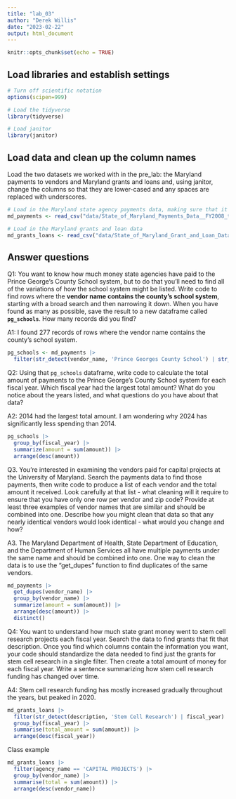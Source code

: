 ```yaml
---
title: "lab_03"
author: "Derek Willis"
date: "2023-02-22"
output: html_document
---
```


```r
knitr::opts_chunk$set(echo = TRUE)
```

## Load libraries and establish settings

```r
# Turn off scientific notation
options(scipen=999)

# Load the tidyverse
library(tidyverse)

# Load janitor
library(janitor)
```

## Load data and clean up the column names

Load the two datasets we worked with in the pre_lab: the Maryland payments to vendors and Maryland grants and loans and, using janitor, change the columns so that they are lower-cased and any spaces are replaced with underscores.

```r
# Load in the Maryland state agency payments data, making sure that it correctly sets the datatypes using all of the rows
md_payments <- read_csv("data/State_of_Maryland_Payments_Data__FY2008_to_FY2024.csv", guess_max=10) |> clean_names()

# Load in the Maryland grants and loan data
md_grants_loans <- read_csv("data/State_of_Maryland_Grant_and_Loan_Data__FY2009_to_FY2022.csv") |> clean_names()
```

## Answer questions

Q1: You want to know how much money state agencies have paid to the Prince George's County School system, but to do that you'll need to find all of the variations of how the school system might be listed. Write code to find rows where the **vendor name contains the county's school system**, starting with a broad search and then narrowing it down. When you have found as many as possible, save the result to a new dataframe called **`pg_schools`**. How many records did you find?

A1: I found 277 records of rows where the vendor name contains the county's school system.

```r
pg_schools <- md_payments |>
  filter(str_detect(vendor_name, 'Prince Georges County School') | str_detect(vendor_name, 'PG County Public') | str_detect(vendor_name, 'Prince Georges Public') | str_detect(vendor_name, 'PG'))
```

Q2: Using that `pg_schools` dataframe, write code to calculate the total amount of payments to the Prince George's County School system for each fiscal year. Which fiscal year had the largest total amount? What do you notice about the years listed, and what questions do you have about that data?

A2: 2014 had the largest total amount. I am wondering why 2024 has significantly less spending than 2014.

```r
pg_schools |>
  group_by(fiscal_year) |> 
  summarize(amount = sum(amount)) |> 
  arrange(desc(amount))
```

Q3. You're interested in examining the vendors paid for capital projects at the University of Maryland. Search the payments data to find those payments, then write code to produce a list of each vendor and the total amount it received. Look carefully at that list - what cleaning will it require to ensure that you have only one row per vendor and zip code? Provide at least three examples of vendor names that are similar and should be combined into one. Describe how you might clean that data so that any nearly identical vendors would look identical - what would you change and how?

A3. The Maryland Department of Health, State Department of Education, and the Department of Human Services all have multiple payments under the same name and should be combined into one. One way to clean the data is to use the "get_dupes" function to find duplicates of the same vendors.

```r
md_payments |>
  get_dupes(vendor_name) |>
  group_by(vendor_name) |> 
  summarize(amount = sum(amount)) |> 
  arrange(desc(amount)) |>
  distinct()
```

Q4: You want to understand how much state grant money went to stem cell research projects each fiscal year. Search the data to find grants that fit that description. Once you find which columns contain the information you want, your code should standardize the data needed to find just the grants for stem cell research in a single filter. Then create a total amount of money for each fiscal year. Write a sentence summarizing how stem cell research funding has changed over time.

A4: Stem cell research funding has mostly increased gradually throughout the years, but peaked in 2020.

```r
md_grants_loans |>
  filter(str_detect(description, 'Stem Cell Research') | fiscal_year) |>
  group_by(fiscal_year) |>
  summarise(total_amount = sum(amount)) |>
  arrange(desc(fiscal_year))
```

Class example

```r
md_grants_loans |>
  filter(agency_name == 'CAPITAL PROJECTS') |>
  group_by(vendor_name) |>
  summarise(total = sum(amount)) |>
  arrange(desc(vendor_name))
```
